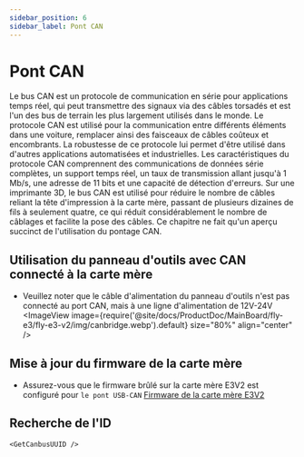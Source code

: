 ```yaml
---
sidebar_position: 6
sidebar_label: Pont CAN
---
```





# Pont CAN

Le bus CAN est un protocole de communication en série pour applications temps réel, qui peut transmettre des signaux via des câbles torsadés et est l'un des bus de terrain les plus largement utilisés dans le monde. Le protocole CAN est utilisé pour la communication entre différents éléments dans une voiture, remplacer ainsi des faisceaux de câbles coûteux et encombrants. La robustesse de ce protocole lui permet d'être utilisé dans d'autres applications automatisées et industrielles. Les caractéristiques du protocole CAN comprennent des communications de données série complètes, un support temps réel, un taux de transmission allant jusqu'à 1 Mb/s, une adresse de 11 bits et une capacité de détection d'erreurs.
Sur une imprimante 3D, le bus CAN est utilisé pour réduire le nombre de câbles reliant la tête d'impression à la carte mère, passant de plusieurs dizaines de fils à seulement quatre, ce qui réduit considérablement le nombre de câblages et facilite la pose des câbles.
Ce chapitre ne fait qu'un aperçu succinct de l'utilisation du pontage CAN.

## Utilisation du panneau d'outils avec CAN connecté à la carte mère

* Veuillez noter que le câble d'alimentation du panneau d'outils n'est pas connecté au port CAN, mais à une ligne d'alimentation de 12V-24V
    <ImageView image={require('@site/docs/ProductDoc/MainBoard/fly-e3/fly-e3-v2/img/canbridge.webp').default} size="80%" align="center" />


## Mise à jour du firmware de la carte mère

* Assurez-vous que le firmware brûlé sur la carte mère E3V2 est configuré pour `le pont USB-CAN`
[Firmware de la carte mère E3V2](/docs/ProductDoc/MainBoard/fly-e3/fly-e3-v2/flash/can.mdx "Cliquez pour sauter")

## Recherche de l'ID

    <GetCanbusUUID />
